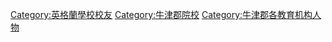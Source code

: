 [[Category:英格蘭學校校友|Category:英格蘭學校校友]]
[[Category:牛津郡院校|Category:牛津郡院校]]
[[Category:牛津郡各教育机构人物|Category:牛津郡各教育机构人物]]